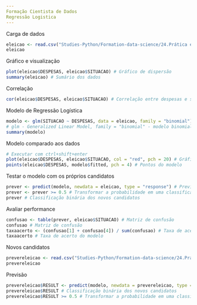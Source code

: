 ```yaml
---
Formação Cientista de Dados
Regressão Logistica
---
```

Carga de dados
```r
eleicao <- read.csv("Studies-Python/Formation-data-science/24.Prática em R/dados/Eleicao.csv", sep = ";", header = T)
eleicao
```
Gráfico e visualização
```r
plot(eleicao$DESPESAS, eleicao$SITUACAO) # Gráfico de dispersão
summary(eleicao) # Sumário dos dados
```
Correlação
```r
cor(eleicao$DESPESAS, eleicao$SITUACAO) # Correlação entre despesas e situação
```
Modelo de Regressão Logística
```r
modelo <- glm(SITUACAO ~ DESPESAS, data = eleicao, family = "binomial") # Modelo de Regressão Logística
# glm - Generalized Linear Model, family = "binomial" - modelo binomial
summary(modelo)
```
Modelo comparado aos dados
```r
# Executar com ctrl+shift+enter
plot(eleicao$DESPESAS, eleicao$SITUACAO, col = "red", pch = 20) # Gráfico de dispersão com pontos originais
points(eleicao$DESPESAS, modelo$fitted, pch = 4) # Pontos do modelo
```
Testar o modelo com os próprios candidatos
```r
prever <- predict(modelo, newdata = eleicao, type = "response") # Previsão da situação dos novos candidatos
prever <- prever >= 0.5 # Transformar a probabilidade em uma classificação binária (sim/não)
prever # Classificação binária dos novos candidatos
```
Avaliar performance
```r
confusao <- table(prever, eleicao$SITUACAO) # Matriz de confusão
confusao # Matriz de confusão
taxaacerto <- (confusao[1] + confusao[4]) / sum(confusao) # Taxa de acerto do modelo
taxaacerto # Taxa de acerto do modelo
```
Novos candidatos
```r
prevereleicao <- read.csv("Studies-Python/Formation-data-science/24.Prática em R/dados/NovosCandidatos.csv", sep = ";", header = T)
prevereleicao
```
Previsão
```r
prevereleicao$RESULT <- predict(modelo, newdata = prevereleicao, type = "response") # Previsão da situação dos novos candidatos
prevereleicao$RESULT # Classificação binária dos novos candidatos
prevereleicao$RESULT >= 0.5 # Transformar a probabilidade em uma classificação binária (sim/não)
```
